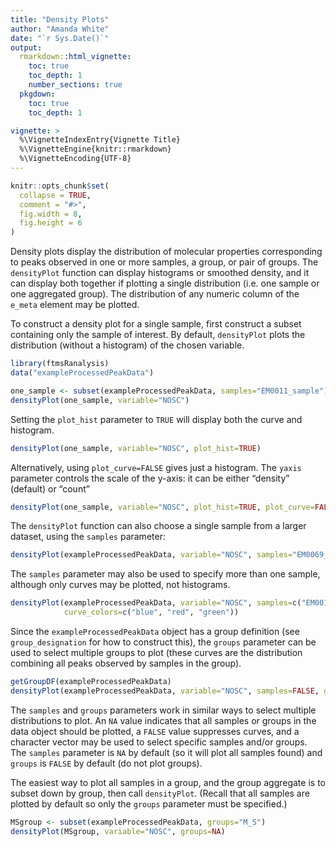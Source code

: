 ```yaml
---
title: "Density Plots"
author: "Amanda White"
date: "`r Sys.Date()`"
output: 
  rmarkdown::html_vignette:
    toc: true
    toc_depth: 1
    number_sections: true
  pkgdown:
    toc: true
    toc_depth: 1

vignette: >
  %\VignetteIndexEntry{Vignette Title}
  %\VignetteEngine{knitr::rmarkdown}
  %\VignetteEncoding{UTF-8}
---
```


```r
knitr::opts_chunk$set(
  collapse = TRUE,
  comment = "#>",
  fig.width = 8, 
  fig.height = 6
)
```

Density plots display the distribution of molecular properties corresponding to peaks observed in one or more samples, a group, or pair of groups.  The `densityPlot` function can display histograms or smoothed density, and it can display both together if plotting a single distribution (i.e. one sample or one aggregated group). The distribution of any numeric column of the `e_meta` element may be plotted.

To construct a density plot for a single sample, first construct a subset containing only the sample of interest. By default, `densityPlot` plots the distribution (without a histogram) of the chosen variable.

```r
library(ftmsRanalysis)
data("exampleProcessedPeakData")

one_sample <- subset(exampleProcessedPeakData, samples="EM0011_sample")
densityPlot(one_sample, variable="NOSC")
```

Setting the `plot_hist` parameter to `TRUE` will display both the curve and histogram.

```r
densityPlot(one_sample, variable="NOSC", plot_hist=TRUE)
```

Alternatively, using `plot_curve=FALSE` gives just a histogram. The `yaxis` parameter controls the scale of the y-axis: it can be either "density" (default) or "count"

```r
densityPlot(one_sample, variable="NOSC", plot_hist=TRUE, plot_curve=FALSE, yaxis="count")
```

The `densityPlot` function can also choose a single sample from a larger dataset, using the `samples` parameter:

```r
densityPlot(exampleProcessedPeakData, variable="NOSC", samples="EM0069_sample")
```

The `samples` parameter may also be used to specify more than one sample, although only curves may be plotted, not  histograms.

```r
densityPlot(exampleProcessedPeakData, variable="NOSC", samples=c("EM0011_sample", "EM0013_sample", "EM0015_sample"),
            curve_colors=c("blue", "red", "green"))
```

Since the `exampleProcessedPeakData` object has a group definition (see `group_designation` for how to construct this), the `groups` parameter can be used to select multiple groups to plot (these curves are the distribution combining all peaks observed by samples in the group).

```r
getGroupDF(exampleProcessedPeakData)
densityPlot(exampleProcessedPeakData, variable="NOSC", samples=FALSE, groups=c("M_C", "M_S"))
```

The `samples` and `groups` parameters work in similar ways to select multiple distributions to plot. An `NA` value indicates that all samples or groups in the data object should be plotted, a `FALSE` value suppresses curves, and a character vector may be used to select specific samples and/or groups. The `samples` parameter is `NA` by default (so it will plot all samples found) and `groups` is `FALSE` by default (do not plot groups). 

The easiest way to plot all samples in a group, and the group aggregate is to subset down by group, then call `densityPlot`. (Recall that all samples are plotted by default so only the `groups` parameter must be specified.)

```r
MSgroup <- subset(exampleProcessedPeakData, groups="M_S")
densityPlot(MSgroup, variable="NOSC", groups=NA)
```
